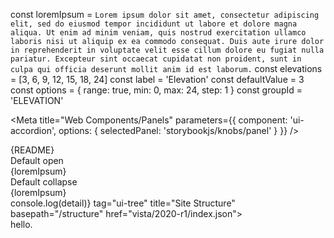 const loremIpsum = `Lorem ipsum dolor sit amet, consectetur adipiscing elit, sed do eiusmod tempor incididunt ut
labore et dolore magna aliqua. Ut enim ad minim veniam, quis nostrud exercitation ullamco
laboris nisi ut aliquip ex ea commodo consequat. Duis aute irure dolor in reprehenderit in
voluptate velit esse cillum dolore eu fugiat nulla pariatur. Excepteur sint occaecat
cupidatat non proident, sunt in culpa qui officia deserunt mollit anim id est laborum.`
const elevations = [3, 6, 9, 12, 15, 18, 24]
const label = 'Elevation'
const defaultValue = 3
const options = {
  range: true,
  min: 0,
  max: 24,
  step: 1
}
const groupId = 'ELEVATION'

<Meta
  title="Web Components/Panels"
  parameters={{
    component: 'ui-accordion',
    options: { selectedPanel: 'storybookjs/knobs/panel' }
  }}
/>

<Description>
  {README}
</Description>

<Preview withToolbar>
  <Story name="Accordion">
    <div>
    <link rel="stylesheet" type="text/css" href="/accordion.stories.css" />
    <ui-accordion
      elevation={number(label, defaultValue, options, groupId)}
      style={{ margin: '10px' }}
      state="open"
    >
      <div slot="accordion-header">Default open</div>
      <div slot="accordion-content">{loremIpsum}</div>
    </ui-accordion>
    <ui-accordion
      elevation={number(label, defaultValue, options, groupId)}
      style={{ margin: '10px' }}
      state="collapse"
    >
      <div slot="accordion-header">Default collapse</div>
      <div slot="accordion-content">{loremIpsum}</div>
    </ui-accordion>
    <div style={{ height: '500px', overflowY: "scroll", overflowX: "hidden", backgroundColor: 'skyblue', border: "2px inset rgba(0,0,0, 0.7)"}}>
    <WebComponentWrapper onItemClick={({detail})=> console.log(detail)} tag="ui-tree" title="Site Structure" basepath="/structure" href="vista/2020-r1/index.json">
      <ui-tree title="Level 2">
          <ui-tree title="Level 3">
              <ui-tree href="/structure/index.json" title="Level 4">
                  <ui-tree title="Level 5">
                    <ui-tree title="Level 6">
                      <ui-tree title="Level 7">
                        <div style={{fontStyle: "italics"}}>hello.</div>
                      </ui-tree>
                    </ui-tree>
                  </ui-tree>
              </ui-tree>
          </ui-tree>
      </ui-tree>
    </WebComponentWrapper>
    </div>
    </div>
  </Story>
</Preview>
